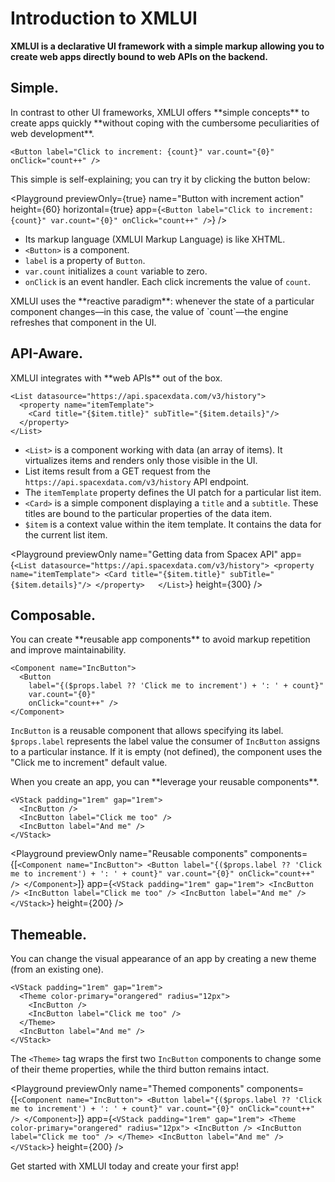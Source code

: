
# Introduction to XMLUI

**XMLUI is a declarative UI framework with a simple markup allowing you to create web apps directly bound to web APIs on the backend.**

## Simple.

<Callout type="info" emoji="💡">
  In contrast to other UI frameworks, XMLUI offers **simple concepts** to create apps quickly **without coping with the cumbersome peculiarities of web development**.
</Callout>

```ueml copy
<Button label="Click to increment: {count}" var.count="{0}" onClick="count++" />
```

This simple is self-explaining; you can try it by clicking the button below:

<Playground
    previewOnly={true}
    name="Button with increment action"
    height={60}
    horizontal={true}
    app={`
      <Button
        label="Click to increment: {count}"
        var.count="{0}" onClick="count++" />
  `}
/>

- Its markup language (XMLUI Markup Language) is like XHTML.
- `<Button>` is a component.
- `label` is a property of `Button`.
- `var.count` initializes a `count` variable to zero.
- `onClick` is an event handler. Each click increments the value of `count`.

<Callout type="info" emoji="💡">
  XMLUI uses the **reactive paradigm**: whenever the state of a particular component changes―in this case, the value of `count`―the engine refreshes that component in the UI.
</Callout>

## API-Aware.

<Callout type="info" emoji="💡">
  XMLUI integrates with **web APIs** out of the box.
</Callout>

```ueml copy
<List datasource="https://api.spacexdata.com/v3/history">
  <property name="itemTemplate">
    <Card title="{$item.title}" subTitle="{$item.details}"/>
  </property>  
</List>
```

- `<List>` is a component working with data (an array of items). It virtualizes items and renders only those visible in the UI.
- List items result from a GET request from the `https://api.spacexdata.com/v3/history` API endpoint.
- The `itemTemplate` property defines the UI patch for a particular list item.
- `<Card>` is a simple component displaying a `title` and a `subtitle`. These titles are bound to the particular properties of the data item.
- `$item` is a context value within the item template. It contains the data for the current list item.

<Playground
    previewOnly
    name="Getting data from Spacex API"
    app={`
    <List datasource="https://api.spacexdata.com/v3/history">
      <property name="itemTemplate">
        <Card title="{$item.title}" subTitle="{$item.details}"/>
      </property>  
    </List>
    `}
    height={300}
/>

## Composable.

<Callout type="info" emoji="💡">
  You can create **reusable app components** to avoid markup repetition and improve maintainability.
</Callout>

```ueml
<Component name="IncButton">
  <Button 
    label="{($props.label ?? 'Click me to increment') + ': ' + count}" 
    var.count="{0}" 
    onClick="count++" />
</Component>
```

`IncButton` is a reusable component that allows specifying its label. `$props.label` represents the label value the consumer of `IncButton` assigns to a particular instance. If it is empty (not defined), the component uses the "Click me to increment" default value.

<Callout type="info" emoji="💡">
  When you create an app, you can **leverage your reusable components**.
</Callout>

```ueml
<VStack padding="1rem" gap="1rem">
  <IncButton />
  <IncButton label="Click me too" />
  <IncButton label="And me" />
</VStack>
```

<Playground
    previewOnly
    name="Reusable components"
    components={[`
      <Component name="IncButton">
        <Button label="{($props.label ?? 'Click me to increment') + ': ' + count}" var.count="{0}" onClick="count++" />
      </Component>
    `]}
    app={`
    <VStack padding="1rem" gap="1rem">
      <IncButton />
      <IncButton label="Click me too" />
      <IncButton label="And me" />
    </VStack>
    `}
    height={200}
/>

## Themeable.

<Callout type="info" emoji="💡">
  You can change the visual appearance of an app by creating a new theme (from an existing one).
</Callout>

```ueml copy {2,5}
<VStack padding="1rem" gap="1rem">
  <Theme color-primary="orangered" radius="12px">
    <IncButton />
    <IncButton label="Click me too" />
  </Theme>
  <IncButton label="And me" />
</VStack>
```

The `<Theme>` tag wraps the first two `IncButton` components to change some of their theme properties, while the third button remains intact.

<Playground
    previewOnly
    name="Themed components"
    components={[`
      <Component name="IncButton">
        <Button label="{($props.label ?? 'Click me to increment') + ': ' + count}" var.count="{0}" onClick="count++" />
      </Component>
    `]}
    app={`
      <VStack padding="1rem" gap="1rem">
        <Theme color-primary="orangered" radius="12px">
          <IncButton />
          <IncButton label="Click me too" />
        </Theme>
        <IncButton label="And me" />
      </VStack>
    `}
    height={200}
/>

Get started with XMLUI today and create your first app!

